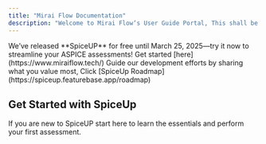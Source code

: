 ```yaml
---
title: "Mirai Flow Documentation"
description: "Welcome to Mirai Flow‘s User Guide Portal, This shall be our one-stop destination for all the information you need to make the most of our products! We are thrilled to have you here and are committed to providing you with the resources necessary for a seamless experience."
---
```


<Tip>
  We’ve released **SpiceUP** for free until March 25, 2025—try it now to streamline your ASPICE assessments! Get started [here](https://www.miraiflow.tech/)
</Tip>

<Info>
  Guide our development efforts by sharing what you value most, Click [SpiceUp Roadmap](https://spiceup.featurebase.app/roadmap)
</Info>

## Get Started with SpiceUp

If you are new to SpiceUP start here to learn the essentials and perform your first assessment.